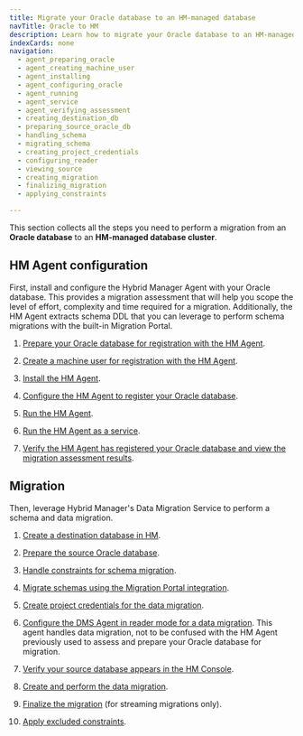 ```yaml
---
title: Migrate your Oracle database to an HM-managed database
navTitle: Oracle to HM
description: Learn how to migrate your Oracle database to an HM-managed database.
indexCards: none
navigation:
  - agent_preparing_oracle
  - agent_creating_machine_user
  - agent_installing
  - agent_configuring_oracle
  - agent_running
  - agent_service
  - agent_verifying_assessment
  - creating_destination_db
  - preparing_source_oracle_db
  - handling_schema
  - migrating_schema
  - creating_project_credentials
  - configuring_reader
  - viewing_source
  - creating_migration
  - finalizing_migration
  - applying_constraints

---
```


This section collects all the steps you need to perform a migration from an **Oracle database** to an **HM-managed database cluster**.

## HM Agent configuration

First, install and configure the Hybrid Manager Agent with your Oracle database. This provides a migration assessment that will help you scope the level of effort, complexity and time required for a migration. Additionally, the HM Agent extracts schema DDL that you can leverage to perform schema migrations with the built-in Migration Portal.

1.  [Prepare your Oracle database for registration with the HM Agent](agent_preparing_oracle).

1.  [Create a machine user for registration with the HM Agent](agent_creating_machine_user).

1.  [Install the HM Agent](agent_installing).

1.  [Configure the HM Agent to register your Oracle database](agent_configuring_oracle).

1.  [Run the HM Agent](agent_running).

1.  [Run the HM Agent as a service](agent_service).

1.  [Verify the HM Agent has registered your Oracle database and view the migration assessment results](agent_verifying_assessment).

## Migration

Then, leverage Hybrid Manager's Data Migration Service to perform a schema and data migration.

1.  [Create a destination database in HM](creating_destination_db).

1.  [Prepare the source Oracle database](preparing_source_oracle_db). 

1.  [Handle constraints for schema migration](handling_schema). 

1.  [Migrate schemas using the Migration Portal integration](migrating_schema). 

1.  [Create project credentials for the data migration](creating_project_credentials). 

1.  [Configure the DMS Agent in reader mode for a data migration](configuring_reader). This agent handles data migration, not to be confused with the HM Agent previously used to assess and prepare your Oracle database for migration.

1.  [Verify your source database appears in the HM Console](viewing_source).

1.  [Create and perform the data migration](creating_migration). 

1.  [Finalize the migration](finalizing_migration) (for streaming migrations only).

1.  [Apply excluded constraints](applying_constraints). 
